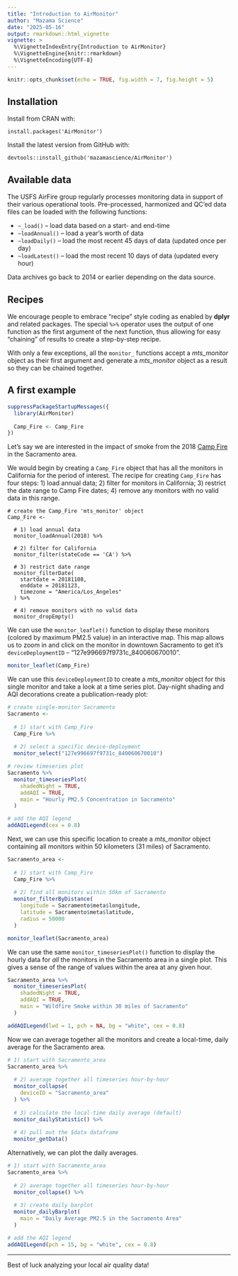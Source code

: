 ```yaml
---
title: "Introduction to AirMonitor"
author: "Mazama Science"
date: "2025-05-16"
output: rmarkdown::html_vignette
vignette: >
  %\VignetteIndexEntry{Introduction to AirMonitor}
  %\VignetteEngine{knitr::rmarkdown}
  %\VignetteEncoding{UTF-8}
---
```


```r
knitr::opts_chunk$set(echo = TRUE, fig.width = 7, fig.height = 5)
```

## Installation

Install from CRAN with:

`install.packages('AirMonitor')`

Install the latest version from GitHub with:

`devtools::install_github('mazamascience/AirMonitor')`

## Available data

The USFS AirFire group regularly processes monitoring data in support of their
various operational tools. Pre-processed, harmonized and QC'ed data files can
be loaded with the following functions:

* `~_load()` -- load data based on a start- and end-time
* `~loadAnnual()` -- load a year's worth of data
* `~loadDaily()` -- load the most recent 45 days of data (updated once per day)
* `~loadLatest()` -- load the most recent 10 days of data (updated every hour)

Data archives go back to 2014 or earlier depending on the data source.

## Recipes

We encourage people to embrace "recipe" style coding as enabled by
**dplyr** and related packages. The special `%>%` operator uses the output
of one function as the first argument of the next function, thus allowing for 
easy "chaining" of results to create a step-by-step recipe.

With only a few exceptions, all the `monitor_` functions accept a _mts_monitor_ 
object as their first argument and generate a _mts_monitor_ object as a result 
so they can be chained together.

## A first example

```r
suppressPackageStartupMessages({
  library(AirMonitor)
  
  Camp_Fire <- Camp_Fire
})
```

Let's say we are interested in the impact of smoke from the 2018 
[Camp Fire](https://en.wikipedia.org/wiki/Camp_Fire_(2018)) in the Sacramento
area.

We would begin by creating a `Camp_Fire` object that has all the
monitors in California for the period of interest. The recipe for creating `Camp_Fire` 
has four steps: 1) load annual data; 2) filter for monitors in 
California; 3) restrict the date range to Camp Fire dates; 4) remove any monitors 
with no valid data in this range.

```
# create the Camp_Fire 'mts_monitor' object
Camp_Fire <-

  # 1) load annual data
  monitor_loadAnnual(2018) %>%
  
  # 2) filter for California
  monitor_filter(stateCode == 'CA') %>%
  
  # 3) restrict date range
  monitor_filterDate(
    startdate = 20181108,
    enddate = 20181123,
    timezone = "America/Los_Angeles"
  ) %>%
  
  # 4) remove monitors with no valid data
  monitor_dropEmpty()
```

We can use the `monitor_leaflet()` function to display these monitors (colored 
by maximum PM2.5 value) in an interactive map. This map allows us to
zoom in and click on the monitor in downtown Sacramento to get it's 
`deviceDeploymentID` -- "127e996697f9731c_840060670010".

```r
monitor_leaflet(Camp_Fire)
```

We can use this `deviceDeploymentID` to create a _mts_monitor_ object for this 
single monitor and take a look at a time series plot. Day-night shading and AQI
decorations create a publication-ready plot:

```r
# create single-monitor Sacramento 
Sacramento <-
  
  # 1) start with Camp_Fire
  Camp_Fire %>%
  
  # 2) select a specific device-deployment
  monitor_select("127e996697f9731c_840060670010")

# review timeseries plot
Sacramento %>%
  monitor_timeseriesPlot(
    shadedNight = TRUE,
    addAQI = TRUE,
    main = "Hourly PM2.5 Concentration in Sacramento"
  )

# add the AQI legend
addAQILegend(cex = 0.8)
```

Next, we can use this specific location to create a _mts_monitor_ object
containing all monitors within 50 kilometers (31 miles) of Sacramento.

```r
Sacramento_area <-
  
  # 1) start with Camp_Fire
  Camp_Fire %>%
  
  # 2) find all monitors within 50km of Sacramento
  monitor_filterByDistance(
    longitude = Sacramento$meta$longitude,
    latitude = Sacramento$meta$latitude,
    radius = 50000
  )

monitor_leaflet(Sacramento_area)
```

We can use the same `monitor_timeseriesPlot()` function to display the hourly
data for _all_ the monitors in the Sacramento area in a single plot. This gives
a sense of the range of values within the area at any given hour.

```r
Sacramento_area %>%
  monitor_timeseriesPlot(
    shadedNight = TRUE,
    addAQI = TRUE,
    main = "Wildfire Smoke within 30 miles of Sacramento"
  )

addAQILegend(lwd = 1, pch = NA, bg = "white", cex = 0.8)
```

Now we can average together all the monitors and create a local-time, daily average
for the Sacramento area.

```r
# 1) start with Sacramento_area
Sacramento_area %>%
  
  # 2) average together all timeseries hour-by-hour
  monitor_collapse(
    deviceID = "Sacramento_area"
  ) %>%
  
  # 3) calculate the local-time daily average (default)
  monitor_dailyStatistic() %>%
  
  # 4) pull out the $data dataframe
  monitor_getData()
```

Alternatively, we can plot the daily averages.

```r
# 1) start with Sacramento_area
Sacramento_area %>%
  
  # 2) average together all timeseries hour-by-hour
  monitor_collapse() %>%
  
  # 3) create daily barplot
  monitor_dailyBarplot(
    main = "Daily Average PM2.5 in the Sacramento Area"
  )

# add the AQI legend
addAQILegend(pch = 15, bg = "white", cex = 0.8)
```

----

Best of luck analyzing your local air quality data!

